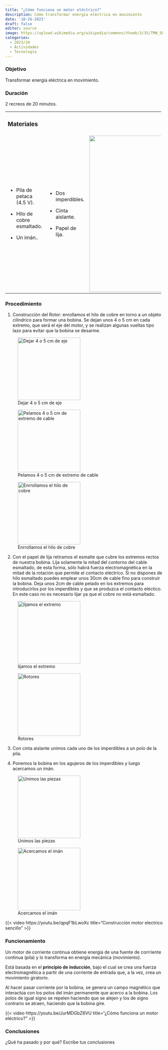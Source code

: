 ```yaml
---
title: "¿Cómo funciona un motor eléctrico?"
description: Cómo transformar energía eléctrica en movimiento
date: '10-26-2023'
draft: false
editor: source
image: https://upload.wikimedia.org/wikipedia/commons/thumb/3/35/TMW_50906_Schnittmodell_einer_Drehstrommaschine_%28Asynchronmaschine%29.jpg/640px-TMW_50906_Schnittmodell_einer_Drehstrommaschine_%28Asynchronmaschine%29.jpg
categories: 
  - 2023/24
  - Actividades
  - Tecnología
---
```


### Objetivo

Transformar energía eléctrica en movimiento.

### Duración

2 recreos de 20 minutos.

+------------------------------+----------------------+------------------------------------------------:+
| ### Materiales               |                      |                                                 |
+------------------------------+----------------------+-------------------------------------------------+
| -   Pila de petaca (4.5 V).  | -   Dos imperdibles. | ![](foto%20motor%20materiales.jpg){width="500"} |
|                              |                      |                                                 |
| -   Hilo de cobre esmaltado. | -   Cinta aislante.  |                                                 |
|                              |                      |                                                 |
| -   Un imán..                | -   Papel de lija.   |                                                 |
+------------------------------+----------------------+-------------------------------------------------+

### Procedimiento

1.  Construcción del Rotor: enrollamos el hilo de cobre en torno a un objeto cilíndrico para formar una bobina. Se dejan unos 4 o 5 cm en cada extremo, que será el eje del motor, y se realizan algunas vueltas tipo lazo para evitar que la bobina se desarme.

::: {layout-nrow="1"}
![Dejar 4 o 5 cm de eje](foto%20motor%201.jpg){width="200"}

![Pelamos 4 o 5 cm de extremo de cable](foto%20motor%204.jpg){width="200"}

![Enrrollamos el hilo de cobre](foto%20motor%202.jpg){width="200"}
:::

2.  Con el papel de lija retiramos el esmalte que cubre los extremos rectos de nuestra bobina. Lija solamente la mitad del contorno del cable esmaltado, de esta forma, sólo habrá fuerza electromagnética en la mitad de la rotación que permite el contacto eléctrico. Si no dispones de hilo esmaltado puedes emplear unos 30cm de cable fino para construir la bobina. Deja unos 2cm de cable pelado en los extremos para introducirlos por los imperdibles y que se produzca el contacto eléctico. En este caso no es necesario lijar ya que el cobre no está esmaltado.

::: {layout-nrow="1"}
![lijamos el extremo](foto%20motor%203.jpg){width="200"}

![Rotores](foto%20motor%206.jpg){width="200"}
:::

3.  Con cinta aislante unimos cada uno de los imperdibles a un polo de la pila.

4.  Ponemos la bobina en los agujeros de los imperdibles y luego acercamos un imán.

::: {layout-nrow="1"}
![Unimos las piezas](foto%20motor%205.jpg){width="200"}

![Acercamos el imán](foto%20motor%207.jpg){width="200"}
:::

{{< video https://youtu.be/qpqF1bLwoXc 
    title="Construcción motor electrico sencillo"
>}}

### Funcionamiento

Un motor de corriente continua obtiene energía de una fuente de corrriente continua (pila) y lo transforma en energía mecánica (movimiento).

Está basada en el **principio de inducción**, bajo el cual se crea una fuerza electromagnética a partir de una corriente de entrada que, a la vez, crea un movimiento giratorio.

Al hacer pasar corriente por la bobina, se genera un campo magnético que interactúa con los polos del imán permanente que acerco a la bobina. Los polos de igual signo se repelen haciendo que se alejen y los de signo contrario se atraen, haciendo que la bobina gire.

{{< video https://youtu.be/JurMDGbZ6VU 
    title="¿Cómo funciona un motor eléctrico?"
>}}

### Conclusiones

¿Qué ha pasado y por qué? Escribe tus conclusiones
